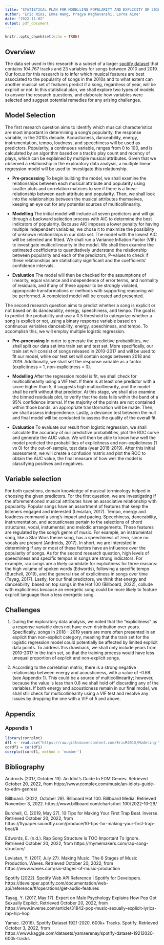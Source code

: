 ```yaml
---
title: "STATISTICAL PLAN FOR MODELLING POPULARITY AND EXPLICITY OF 2010s MUSIC THROUGH MUSICALITY"
author: "Eric Rios, Emma Wang, Pragya Raghuvanshi, Lorna Aine"
date: "2022-11-02"
output: pdf_document
---
```


```r
knitr::opts_chunk$set(echo = TRUE)
```

## Overview
The data set used in this research is a subset of a larger [spotify dataset](https://www.kaggle.com/datasets/yamaerenay/spotify-dataset-19212020-600k-tracks) that contains 104,767 tracks and 23 variables for songs between 2010 and 2019. Our focus for this research is to infer which musical features are best associated to the popularity of songs in the 2010s and to what extent can another musical set of features predict if a song, regardless of year, will be explicit or not. In this statistical plan, we shall explore two types of models to answer the research questions, and elaborate how variables were selected and suggest potential remedies for any arising challenges.

## Model Selection
The first research question aims to identify which musical characteristics are most important in determining a song's popularity, the response variable, in the 2010s decade. Acousticness, danceability, energy, instrumentation, tempo, loudness, and speechiness will be used as predictors. Popularity, a continuous variable, ranges from 0 to 100, and is calculated by an algorithm based on a track's play count and recency of plays, which can be explained by multiple musical attributes. Given that we observed a relationship in the exploratory data analysis, a multiple linear regression model will be used to investigate this relationship.

- **Pre-processing**
To begin building the model, we shall examine the relationships between each musical attribute and popularity using scatter plots and correlation matrices to see if there is a linear relationship between each attribute and popularity. Then, we shall look into the relationships between the musical attributes themselves, keeping an eye out for any potential sources of multicollinearity.

- **Modelling**
The initial model will include all seven predictors and will go through a backward selection process with AIC to determine the best indicators of popularity. Because AIC imposes a lower penalty for having multiple independent variables, we chose it to maximize the possibility of unknown relationships in our data set. The model with the lowest AIC will be selected and fitted. We shall run a Variance Inflation Factor (VIF) to investigate multicollinearity in the model. We shall then examine the estimated coefficients to quantitatively understand the relationship between popularity and each of the predictors, P-values to check if these relationships are statistically significant and the coefficients' confidence intervals.

- **Evaluation**
The model will then be checked for the assumptions of linearity, equal variance and independence of error terms, and normality of residuals, and if any of these appear to be strongly violated, appropriate transformations or methods with supporting reasoning will be performed. A completed model will be created and presented.

The second research question aims to predict whether a song is explicit or not based on its danceability, energy, speechiness, and tempo. The goal is to predict the probability and use a 0.5 threshold to categorize whether a song is explicit or not, using a binary response variable based on continuous variables danceability, energy, speechiness, and tempo. To accomplish this, we will employ multiple logistic regression.

- **Pre-processing**
In order to generate the predictive probabilities, we shall split our data set into train set and test set. More specifically, our train set will consist of songs released in 2010-2017 and will be used to fit our model, while our test set will contain songs between 2018 and 2019. Additionally, we shall set the response variable as a factor (explicitness = 1, non-explicitness = 0).

- **Modelling**
After the regression model is fit, we shall check for multicollinearity using a VIF test. If there is at least one predictor with a score higher than 5, it suggests high multicollinearity, and the model shall be refit without that predictor. At this stage, we shall also examine the binned residuals plot, to verify that the data falls within the band of a 95% confidence interval. If the majority of the points are not contained within those bands, an appropriate transformation will be made. Then, we shall assess independence. Lastly, a deviance test between the null and final model will be conducted to assess the quality of the overall fit.

- **Evaluation**
To evaluate our result from logistic regression, we shall calculate the accuracy of our predictive probabilities, plot the ROC curve and generate the AUC value. We will then be able to know how well the model predicted the probabilities of explicitness and non-explicitness (1 vs 0) for the out-of-sample, test data (year 2018-2019). After this initial assessment, we will create a confusion matrix and plot the ROC to obtain the AUC value, the final measure of how well the model is classifying positives and negatives.   

## Variable selection
For both questions, domain knowledge of musical terminology helped in choosing the given predictors. For the first question, we are investigating if the aforementioned musical attributes have an associative relationship with popularity. Popular songs have an assortment of features that keep the listeners engaged and interested (Leviatan, 2017). Tempo, energy and loudness command a song's impact and pacing. Speechiness, danceability, instrumentation, and acousticness pertain to the selections of chord structures, vocal, instumental, and melodic arrangements. These features are regulated by the song's genre of music. For example, an instrumental song, like a Star Wars theme song, has a speechiness of zero, since no vocals are present (Androids, 2017). In short, we are interested in determining if any or most of these factors have an influence over the popularity of songs. As for the second research question, high levels of speechiness and specific tempos in songs are strong indicators. For example, rap songs are a likely candidate for explicitness for three reasons: the high volume of spoken words (Edwords), following a specific tempo (Burchell, 2019), and the general rise of explicitness in songs over time (Tayag, 2017). Lastly, for our final predictors, we think that energy and danceability, based on top songs in the Hot 100 (Billboard, 2022), collude with explicitness because an energetic song could be more likely to feature explicit language than a less energetic song.

## Challenges
1. During the exploratory data analysis, we noted that the “explicitness" as a response variable does not have even distribution over years. Specifically, songs in 2018 - 2019 years are more often presented in an explicit than non-explicit category, meaning that the train set for the logistic regression model could potentially be affected by limited explicit data points. To address this drawback, we shall only include years from 2010-2017 in the train set, so that the training process would have less unequal proportion of explicit and non-explicit songs. 

2. According to the correlation matrix, there is a strong negative relationship between energy and acousticness, with a value of -0.68. (see Appendix 1). This could be a source of multicollinearity; however, because the value is less than 0.8 we shall hold off discarding any of the variables. If both energy and acousticness remain in our final model, we shall still check for multicollinearity using a VIF test and resolve any issues by dropping the one with a VIF of 5 and above.


\newpage

## Appendix

### Appendix 1

```r
library(corrplot)
df1 <- read.csv("https://raw.githubusercontent.com/EricR401S/Modeling-Trends-for-Spotify-Songs/part2/archive/rq1.csv")
cordf1 = cor(df1)
corrplot(cordf1, method = 'number')
```

## Bibliography

Androids (2017, October 13). An Idiot’s Guide to EDM Genres. Retrieved October 20, 2022, from https://www.complex.com/music/an-idiots-guide-to-edm-genres/

Billboard. (2022, October 29). Billboard Hot 100. Billboard Media. Retrieved November 3, 2022. https://www.billboard.com/charts/hot-100/2022-10-29/

Burchell, C. (2019, May 27). 10 Tips for Making Your First Trap Beat. Inverse. Retrieved October 20, 2022, from https://flypaper.soundfly.com/produce/10-tips-for-making-your-first-trap-beat/#

Edwords, E. (n.d.). Rap Song Structure Is TOO Important To Ignore. Retrieved October 20, 2022, from https://rhymemakers.com/rap-song-structure/

Leviatan, Y. (2017, July 27). Making Music: The 6 Stages of Music Production. Waves. Retrieved October 20, 2022, from https://www.waves.com/six-stages-of-music-production

Spotify (2022). Spotify Web API Reference | Spotify for Developers. https://developer.spotify.com/documentation/web-api/reference/#/operations/get-audio-features

Tayag, Y. (2017, May 17). Expert on Male Psychology Explains How Pop Got Sexually Explicit. Retrieved October 20, 2022, from https://www.inverse.com/article/31842-pop-music-sexually-explicit-lyrics-rap-hip-hop

Yamac. (2016). Spotify Dataset 1921-2020, 600k+ Tracks. Spotify. Retrieved October 3, 2022, from https://www.kaggle.com/datasets/yamaerenay/spotify-dataset-19212020-600k-tracks